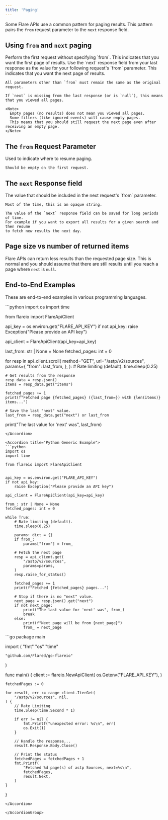 ```yaml
---
title: 'Paging'
---
```


Some Flare APIs use a common pattern for paging results.
This pattern pairs the `from` request parameter to the `next` response field.

## Using `from` and `next` paging

<Steps>

<Step title="First Request">
    Perform the first request without specifying `from`.
    This indicates that you want the first page of results.
</Step>

<Step title="Subsequent Requests">
    Use the `next` response field from your last response as the
    value for your following request's `from` parameter.
    This indicates that you want the next page of results.

    All parameters other than `from` must remain the same as the original request.

    If `next` is missing from the last response (or is `null`), this means that you viewed all pages.

    <Note>
      Empty pages (no results) does not mean you viewed all pages.
      Some filters (like ignored events) will cause empty pages.
      This means that you should still request the next page even after receiving an empty page.
    </Note>

</Step>

</Steps>


## The `from` Request Parameter

<ParamField query="from" type="string">
    Used to indicate where to resume paging.

    Should be empty on the first request.
</ParamField>

## The `next` Response field

<ResponseField name="next" type="string">
    The value that should be included in the next request's `from` parameter.

    Most of the time, this is an opaque string.
    
    The value of the `next` response field can be saved for long periods of time.
    For example if you want to export all results for a given search and then resume
    to fetch new results the next day.
</ResponseField>

## Page size vs number of returned items

Flare APIs can return less results than the requested page size.
This is normal and you should assume that there are still results until you reach a page where `next` is `null`.

## End-to-End Examples

These are end-to-end examples in various programming languages.

<AccordionGroup>

<Accordion title="Python SDK Example">
```python
import os
import time

from flareio import FlareApiClient


api_key = os.environ.get("FLARE_API_KEY")
if not api_key:
    raise Exception("Please provide an API key")

api_client = FlareApiClient(api_key=api_key)

last_from: str | None = None
fetched_pages: int = 0

for resp in api_client.scroll(
    method="GET",
    url="/astp/v2/sources",
    params={
        "from": last_from,
    },
):
    # Rate limiting (default).
    time.sleep(0.25)

    # Get results from the response
    resp_data = resp.json()
    items = resp_data.get("items")

    fetched_pages += 1
    print(f"Fetched page {fetched_pages} ({last_from=}) with {len(items)} items...")

    # Save the last "next" value.
    last_from = resp_data.get("next") or last_from

print("The last value for 'next' was", last_from)
```
</Accordion>

<Accordion title="Python Generic Example">
```python
import os
import time

from flareio import FlareApiClient


api_key = os.environ.get("FLARE_API_KEY")
if not api_key:
    raise Exception("Please provide an API key")

api_client = FlareApiClient(api_key=api_key)

from_: str | None = None
fetched_pages: int = 0

while True:
    # Rate limiting (default).
    time.sleep(0.25)

    params: dict = {}
    if from_:
        params["from"] = from_

    # Fetch the next page
    resp = api_client.get(
        "/astp/v2/sources",
        params=params,
    )
    resp.raise_for_status()

    fetched_pages += 1
    print(f"Fetched {fetched_pages} pages...")

    # Stop if there is no "next" value.
    next_page = resp.json().get("next")
    if not next_page:
        print("The last value for 'next' was", from_)
        break
    else:
        print(f"Next page will be from {next_page}")
        from_ = next_page
```
</Accordion>


<Accordion title="Go SDK Example">
```go
package main

import (
	"fmt"
	"os"
	"time"

	"github.com/Flared/go-flareio"
)

func main() {
	client := flareio.NewApiClient(
		os.Getenv("FLARE_API_KEY"),
	)

	fetchedPages := 0

	for result, err := range client.IterGet(
		"/astp/v2/sources", nil,
	) {
		// Rate Limiting
		time.Sleep(time.Second * 1)

		if err != nil {
			fmt.Printf("unexpected error: %s\n", err)
			os.Exit(1)
		}

		// Handle the response...
		result.Response.Body.Close()

		// Print the status
		fetchedPages = fetchedPages + 1
		fmt.Printf(
			"Fetched %d page(s) of astp Sources, next=%s\n",
			fetchedPages,
			result.Next,
		)
	}

}
```
</Accordion>

</AccordionGroup>
